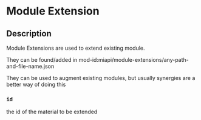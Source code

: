 # Module Extension

## Description

Module Extensions are used to extend existing module.    
They can be found/added in mod-id:miapi/module-extensions/any-path-and-file-name.json  
They can be used to augment existing modules, but usually synergies are a better way of doing this  
  
### `id`   
the id of the material to be extended

